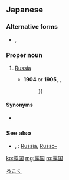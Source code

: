 ==Japanese==
{{ja-kanjitab|ろ|こく|yomi=on}}

===Alternative forms===
* {{l|ja|魯國}}, {{l|ja|魯国}} {{qualifier|now considered rather offensive}}

===Proper noun===
{{ja-pos|ろこく|proper|kyu=露國}}

# {{lb|ja|obsolete|sort=ろこく}} [[Russia]]
#* '''1904''' or '''1905''', {{w2|ja|小林清親}}, [[:File:Forces_returning_2.jpg|{{lang|ja|百撰百笑}}]]
#*: {{ja-usex|'''露國'''の海陸軍は、日本軍に一度も勝つ事なく、…|'''^ろこく''' の かいりくぐん は、 ^にほんぐん に いちど も かつ こと なく、…|'''Russia''''s navy and army is, without winning against the Japanese army even once, {{...}}}}

====Synonyms====
* {{ja-r|ロシア|^ロシア}}

===See also===
* {{ja-r|露|^ろ}}, {{ja-r|ロ|^ロ}}: [[Russia]], [[Russo-]] {{qualifier|abbreviation}}

[[Category:ja:Countries|ろこく]]

[[ko:露国]]
[[mg:露国]]
[[ro:露国]]